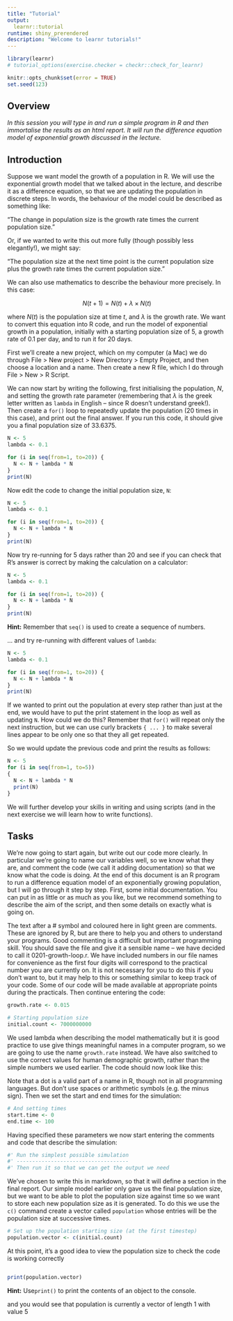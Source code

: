 ```yaml
---
title: "Tutorial"
output: 
  learnr::tutorial
runtime: shiny_prerendered
description: "Welcome to learnr tutorials!"
---
```


```r
library(learnr)
# tutorial_options(exercise.checker = checkr::check_for_learnr)

knitr::opts_chunk$set(error = TRUE)
set.seed(123)
```


## Overview

*In this session you will type in and run a simple program in R and then immortalise the results as an html report. It will run the difference equation model of exponential growth discussed in the lecture.*


## Introduction 

Suppose we want model the growth of a population in R. We will use the exponential growth model that we talked about in the lecture, and describe it as a difference equation, so that we are updating the population in discrete steps. In words, the behaviour of the model could be described as something like:

"The change in population size is the growth rate times the current population size."

Or, if we wanted to write this out more fully (though possibly less elegantly!), we might say:

"The population size at the next time point is the current population size plus the growth rate times the current population size."

We can also use mathematics to describe the behaviour more precisely. In this case: 

$$N(t+1) = N(t) + \lambda \times N(t)$$

where $N(t)$ is the population size at time $t$, and $\lambda$ is the growth rate. We want to convert this equation into R code, and run the model of exponential growth in a population, initially with a starting population size of 5, a growth rate of 0.1 per day, and to run it for 20 days.

First we’ll create a new project, which on my computer (a Mac) we do through File > New project > New Directory > Empty Project, and then choose a location and a name. Then create a new R file, which I do through File > New > R Script. 

We can now start by writing the following, first initialising the population, $N$, and setting the growth rate parameter (remembering that $\lambda$ is the greek letter written as `lambda` in English – since R doesn’t understand greek!). Then create a `for()` loop to repeatedly update the population (20 times in this case), and print out the final answer. If you run this code, it should give you a final population size of 33.6375.

```r
N <- 5
lambda <- 0.1

for (i in seq(from=1, to=20)) {
  N <- N + lambda * N
}
print(N)
```

Now edit the code to change the initial population size, `N`:

```r
N <- 5
lambda <- 0.1

for (i in seq(from=1, to=20)) {
  N <- N + lambda * N
}
print(N)
```

Now try re-running for 5 days rather than 20 and see if you can check that R’s answer is correct by making the calculation on a calculator:

```r
N <- 5
lambda <- 0.1

for (i in seq(from=1, to=20)) {
  N <- N + lambda * N
}
print(N)
```

<div id="simple-for-loop3-hint">
**Hint:** Remember that `seq()` is used to create a sequence of numbers. 
</div>

... and try re-running with different values of `lambda`:

```r
N <- 5
lambda <- 0.1

for (i in seq(from=1, to=20)) {
  N <- N + lambda * N
}
print(N)
```

If we wanted to print out the population at every step rather than just at the end, we would have to put the print statement in the loop as well as updating `N`. How could we do this? Remember that `for()` will repeat only the next instruction, but we can use curly brackets `{ ... }` to make several lines appear to be only one so that they all get repeated.

So we would update the previous code and print the results as follows:

```r
N <- 5
for (i in seq(from=1, to=5))
{
  N <- N + lambda * N
  print(N)
}
```

We will further develop your skills in writing and using scripts (and in the next exercise we will learn how to write functions).

## Tasks

We’re now going to start again, but write out our code more clearly. In particular we’re going to name our variables well, so we know what they are, and comment the code (we call it adding documentation) so that we know what the code is doing. At the end of this document is an R program to run a difference equation model of an exponentially growing population, but I will go through it step by step. First, some initial documentation. You can put in as little or as much as you like, but we recommend something to describe the aim of the script, and then some details on exactly what is going on.

The text after a # symbol and coloured here in light green are comments. These are ignored by R, but are there to help you and others to understand your programs. Good commenting is a difficult but important programming skill. 
You should save the file and give it a sensible name – we have decided to call it 0201-growth-loop.r. We have included numbers in our file names for convenience as the first four digits will correspond to the practical number you are currently on. It is not necessary for you to do this if you don’t want to, but it may help to this or something similar to keep track of your code.  Some of our code will be made available at appropriate points during the practicals. 
Then continue entering the code:

```r
growth.rate <- 0.015

# Starting population size
initial.count <- 7000000000
```

We used lambda when describing the model mathematically but it is good practice to use give things meaningful names in a computer program, so we are going to use the name `growth.rate` instead. We have also switched to use the correct values for human demographic growth, rather than the simple numbers we used earlier. The code should now look like this:

Note that a dot is a valid part of a name in R, though not in all programming languages. But don’t use spaces or arithmetic symbols (e.g. the minus sign).
Then we set the start and end times for the simulation:

```r
# And setting times
start.time <- 0
end.time <- 100
```

Having specified these parameters we now start entering the comments and code that describe the simulation:

```r
#' Run the simplest possible simulation
#' ------------------------------------
#' Then run it so that we can get the output we need
```

We’ve chosen to write this in markdown, so that it will define a section in the final report. Our simple model earlier only gave us the final population size, but we want to be able to plot the population size against time so we want to store each new population size as it is generated. To do this we use the `c()` command create a vector called `population` whose entries will be the population size at successive times.

```r
# Set up the population starting size (at the first timestep)
population.vector <- c(initial.count)
```

At this point, it's a good idea to view the population size to check the code is working correctly 

```r

```

```r
print(population.vector)
```

<div id="print-populationvector-hint">
**Hint:** Use`print()` to print the contents of an object to the console. 
</div>

and you would see that population is currently a vector of length 1 with value 5
